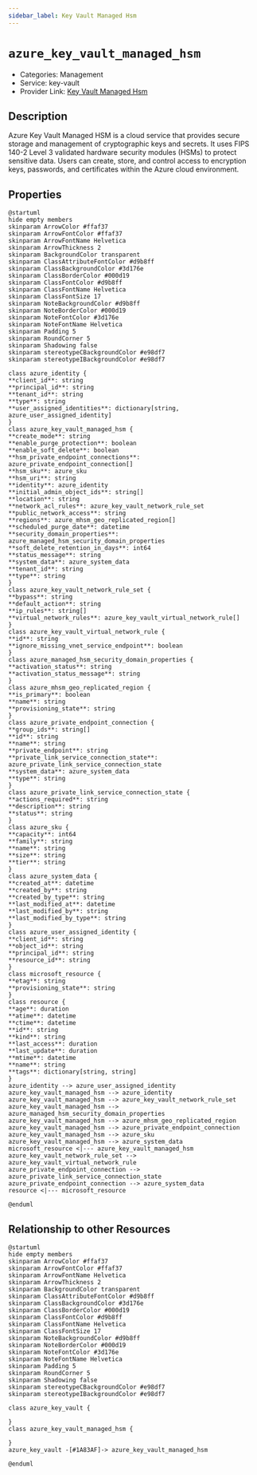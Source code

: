 ```yaml
---
sidebar_label: Key Vault Managed Hsm
---
```


# `azure_key_vault_managed_hsm`

- Categories: Management
- Service: key-vault
- Provider Link: [Key Vault Managed Hsm](https://learn.microsoft.com/en-us/azure/key-vault/managed-hsm/)

## Description
Azure Key Vault Managed HSM is a cloud service that provides secure storage and management of cryptographic keys and secrets. It uses FIPS 140-2 Level 3 validated hardware security modules (HSMs) to protect sensitive data. Users can create, store, and control access to encryption keys, passwords, and certificates within the Azure cloud environment.

## Properties
<ZoomPanPinch>

```kroki imgType="plantuml" imgAlt="Diagram of Key Vault Managed Hsm data model"
@startuml
hide empty members
skinparam ArrowColor #ffaf37
skinparam ArrowFontColor #ffaf37
skinparam ArrowFontName Helvetica
skinparam ArrowThickness 2
skinparam BackgroundColor transparent
skinparam ClassAttributeFontColor #d9b8ff
skinparam ClassBackgroundColor #3d176e
skinparam ClassBorderColor #000d19
skinparam ClassFontColor #d9b8ff
skinparam ClassFontName Helvetica
skinparam ClassFontSize 17
skinparam NoteBackgroundColor #d9b8ff
skinparam NoteBorderColor #000d19
skinparam NoteFontColor #3d176e
skinparam NoteFontName Helvetica
skinparam Padding 5
skinparam RoundCorner 5
skinparam Shadowing false
skinparam stereotypeCBackgroundColor #e98df7
skinparam stereotypeIBackgroundColor #e98df7

class azure_identity {
**client_id**: string
**principal_id**: string
**tenant_id**: string
**type**: string
**user_assigned_identities**: dictionary[string, azure_user_assigned_identity]
}
class azure_key_vault_managed_hsm {
**create_mode**: string
**enable_purge_protection**: boolean
**enable_soft_delete**: boolean
**hsm_private_endpoint_connections**: azure_private_endpoint_connection[]
**hsm_sku**: azure_sku
**hsm_uri**: string
**identity**: azure_identity
**initial_admin_object_ids**: string[]
**location**: string
**network_acl_rules**: azure_key_vault_network_rule_set
**public_network_access**: string
**regions**: azure_mhsm_geo_replicated_region[]
**scheduled_purge_date**: datetime
**security_domain_properties**: azure_managed_hsm_security_domain_properties
**soft_delete_retention_in_days**: int64
**status_message**: string
**system_data**: azure_system_data
**tenant_id**: string
**type**: string
}
class azure_key_vault_network_rule_set {
**bypass**: string
**default_action**: string
**ip_rules**: string[]
**virtual_network_rules**: azure_key_vault_virtual_network_rule[]
}
class azure_key_vault_virtual_network_rule {
**id**: string
**ignore_missing_vnet_service_endpoint**: boolean
}
class azure_managed_hsm_security_domain_properties {
**activation_status**: string
**activation_status_message**: string
}
class azure_mhsm_geo_replicated_region {
**is_primary**: boolean
**name**: string
**provisioning_state**: string
}
class azure_private_endpoint_connection {
**group_ids**: string[]
**id**: string
**name**: string
**private_endpoint**: string
**private_link_service_connection_state**: azure_private_link_service_connection_state
**system_data**: azure_system_data
**type**: string
}
class azure_private_link_service_connection_state {
**actions_required**: string
**description**: string
**status**: string
}
class azure_sku {
**capacity**: int64
**family**: string
**name**: string
**size**: string
**tier**: string
}
class azure_system_data {
**created_at**: datetime
**created_by**: string
**created_by_type**: string
**last_modified_at**: datetime
**last_modified_by**: string
**last_modified_by_type**: string
}
class azure_user_assigned_identity {
**client_id**: string
**object_id**: string
**principal_id**: string
**resource_id**: string
}
class microsoft_resource {
**etag**: string
**provisioning_state**: string
}
class resource {
**age**: duration
**atime**: datetime
**ctime**: datetime
**id**: string
**kind**: string
**last_access**: duration
**last_update**: duration
**mtime**: datetime
**name**: string
**tags**: dictionary[string, string]
}
azure_identity --> azure_user_assigned_identity
azure_key_vault_managed_hsm --> azure_identity
azure_key_vault_managed_hsm --> azure_key_vault_network_rule_set
azure_key_vault_managed_hsm --> azure_managed_hsm_security_domain_properties
azure_key_vault_managed_hsm --> azure_mhsm_geo_replicated_region
azure_key_vault_managed_hsm --> azure_private_endpoint_connection
azure_key_vault_managed_hsm --> azure_sku
azure_key_vault_managed_hsm --> azure_system_data
microsoft_resource <|--- azure_key_vault_managed_hsm
azure_key_vault_network_rule_set --> azure_key_vault_virtual_network_rule
azure_private_endpoint_connection --> azure_private_link_service_connection_state
azure_private_endpoint_connection --> azure_system_data
resource <|--- microsoft_resource

@enduml
```

</ZoomPanPinch>


## Relationship to other Resources
<ZoomPanPinch>

```kroki imgType="plantuml" imgAlt="Diagram of Key Vault Managed Hsm resource relationships"
@startuml
hide empty members
skinparam ArrowColor #ffaf37
skinparam ArrowFontColor #ffaf37
skinparam ArrowFontName Helvetica
skinparam ArrowThickness 2
skinparam BackgroundColor transparent
skinparam ClassAttributeFontColor #d9b8ff
skinparam ClassBackgroundColor #3d176e
skinparam ClassBorderColor #000d19
skinparam ClassFontColor #d9b8ff
skinparam ClassFontName Helvetica
skinparam ClassFontSize 17
skinparam NoteBackgroundColor #d9b8ff
skinparam NoteBorderColor #000d19
skinparam NoteFontColor #3d176e
skinparam NoteFontName Helvetica
skinparam Padding 5
skinparam RoundCorner 5
skinparam Shadowing false
skinparam stereotypeCBackgroundColor #e98df7
skinparam stereotypeIBackgroundColor #e98df7

class azure_key_vault {

}
class azure_key_vault_managed_hsm {

}
azure_key_vault -[#1A83AF]-> azure_key_vault_managed_hsm

@enduml
```

</ZoomPanPinch>




